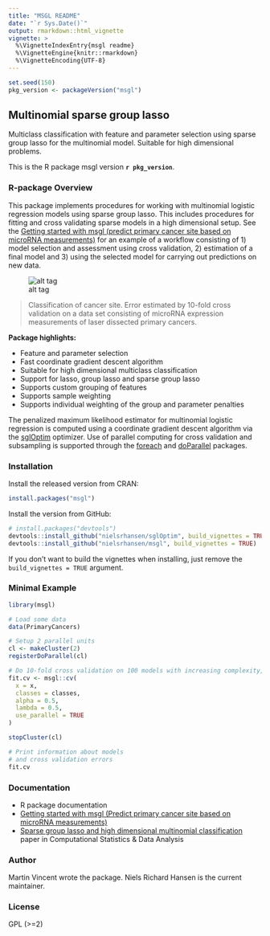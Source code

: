 ```yaml
---
title: "MSGL README"
date: "`r Sys.Date()`"
output: rmarkdown::html_vignette
vignette: >
  %\VignetteIndexEntry{msgl readme}
  %\VignetteEngine{knitr::rmarkdown}
  %\VignetteEncoding{UTF-8}
---
```


```r
set.seed(150)
pkg_version <- packageVersion("msgl")
```

## Multinomial sparse group lasso 

Multiclass classification with feature and parameter selection using sparse group lasso
for the multinomial model. Suitable for high dimensional problems.

This is the R package msgl version **`r pkg_version`**.

### R-package Overview

This package implements procedures for working with multinomial logistic regression models using sparse group lasso. This includes procedures for fitting and cross validating sparse models in a high dimensional setup. See the [Getting started with msgl (predict primary cancer site based on microRNA measurements) ](msgl-getting-started.md) for an example of a workflow consisting of 1) model selection and assessment using cross validation, 2) estimation of a final model and 3) using the selected model for carrying out predictions on new data.  

![alt tag](https://raw.github.com/nielsrhansen/msgl/master/fig1.png)

> Classification of cancer site. Error estimated by 10-fold cross validation on a data set consisting of microRNA expression measurements of laser dissected primary cancers.

**Package highlights:**

* Feature and parameter selection
* Fast coordinate gradient descent algorithm
* Suitable for high dimensional multiclass classification
* Support for lasso, group lasso and sparse group lasso
* Supports custom grouping of features
* Supports sample weighting
* Supports individual weighting of the group and parameter penalties

The penalized maximum likelihood estimator for multinomial logistic regression is computed using a coordinate gradient descent algorithm via the [sglOptim](https://github.com/nielsrhansen/sglOptim) optimizer. Use of parallel computing for cross validation and subsampling is supported through the [foreach](https://cran.r-project.org/package=foreach) and [doParallel](https://cran.r-project.org/package=doParallel) packages.

### Installation

Install the released version from CRAN:

```r
install.packages("msgl")
```

Install the version from GitHub:

```r
# install.packages("devtools")
devtools::install_github("nielsrhansen/sglOptim", build_vignettes = TRUE)
devtools::install_github("nielsrhansen/msgl", build_vignettes = TRUE)
```

If you don't want to build the vignettes when installing, just remove the 
`build_vignettes = TRUE` argument.

### Minimal Example

```r
library(msgl)

# Load some data
data(PrimaryCancers)

# Setup 2 parallel units
cl <- makeCluster(2)
registerDoParallel(cl)

# Do 10-fold cross validation on 100 models with increasing complexity, using the 2 parallel units
fit.cv <- msgl::cv(
  x = x,
  classes = classes,
  alpha = 0.5,
  lambda = 0.5,
  use_parallel = TRUE
)

stopCluster(cl)

# Print information about models
# and cross validation errors
fit.cv
```

### Documentation
* R package documentation
* [Getting started with msgl (Predict primary cancer site based on microRNA measurements) ](msgl-getting-started.md)
* [Sparse group lasso and high dimensional multinomial classification](http://dx.doi.org/10.1016/j.csda.2013.06.004) paper in Computational Statistics & Data Analysis

### Author

Martin Vincent wrote the package. Niels Richard Hansen is the current maintainer.

### License

GPL (>=2)

